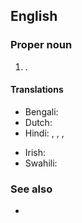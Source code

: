 ==English==

===Proper noun===
{{en-proper noun|head=[[united|United]] [[republic|Republic]] of [[Tanzania]]}}

# {{senseid|en|Q924}}{{place|en|The official name of [[Tanzania]], a <<country>> in <<r/East Africa>>}}.

====Translations====
{{trans-top|id=Q924|official name of Tanzania}}
* Bengali: {{t|bn|সংযুক্ত জমহুরিয়ৎ তানজানিয়া|tr=śôṅgjuktô jômhuriẏôt tanjaniẏa}}
* Dutch: {{t|nl|Verenigde Republiek Tanzania|f}}
* Hindi: {{t|hi|संयुक्त गणराज्य तंजानिया|m}}, {{t|hi|संयुक्त गणतंत्र तंजानिया |m}}, {{t|hi|संयुक्त गणराज्य तंज़ानिया|m}}, {{t|hi|संयुक्त गणतंत्र तंज़ानिया|m}}
{{trans-mid}}
* Irish: {{t|ga|Poblacht Aontaithe na Tansáine|f}}
* Swahili: {{t|sw|Jamhuri ya Muungano wa Tanzania}}
{{trans-bottom}}

===See also===
* {{pedia}}

{{C|en|Tanzania}}